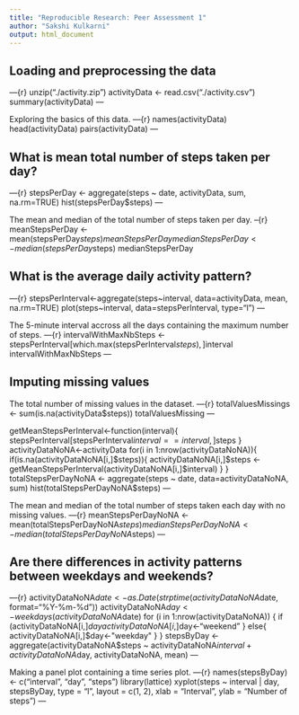 ```yaml
---
title: "Reproducible Research: Peer Assessment 1"
author: "Sakshi Kulkarni"
output: html_document
---
```


## Loading and preprocessing the data
---{r}
unzip("./activity.zip")
activityData <- read.csv("./activity.csv")
summary(activityData)
---

Exploring the basics of this data.
---{r}
names(activityData)
head(activityData)
pairs(activityData)
---

## What is mean total number of steps taken per day?
---{r}
stepsPerDay <- aggregate(steps ~ date, activityData, sum, na.rm=TRUE)
hist(stepsPerDay$steps)
---

The mean and median of the total number of steps taken per day.
--{r}
meanStepsPerDay <- mean(stepsPerDay$steps)
meanStepsPerDay
medianStepsPerDay <- median(stepsPerDay$steps)
medianStepsPerDay

## What is the average daily activity pattern?
---{r}
stepsPerInterval<-aggregate(steps~interval, data=activityData, mean, na.rm=TRUE)
plot(steps~interval, data=stepsPerInterval, type="l")
---

The 5-minute interval accross all the days containing the maximum number of steps.
---{r}
intervalWithMaxNbSteps <- stepsPerInterval[which.max(stepsPerInterval$steps),]$interval
intervalWithMaxNbSteps
---

## Imputing missing values
The total number of missing values in the dataset.
---{r}
totalValuesMissings <- sum(is.na(activityData$steps))
totalValuesMissing
---

getMeanStepsPerInterval<-function(interval){
    stepsPerInterval[stepsPerInterval$interval==interval,]$steps
}
activityDataNoNA<-activityData
for(i in 1:nrow(activityDataNoNA)){
    if(is.na(activityDataNoNA[i,]$steps)){
        activityDataNoNA[i,]$steps <- getMeanStepsPerInterval(activityDataNoNA[i,]$interval)
    }
}
totalStepsPerDayNoNA <- aggregate(steps ~ date, data=activityDataNoNA, sum)
hist(totalStepsPerDayNoNA$steps)
---

The mean and median of the total number of steps taken each day with no missing values.
---{r}
meanStepsPerDayNoNA <- mean(totalStepsPerDayNoNA$steps)
medianStepsPerDayNoNA <- median(totalStepsPerDayNoNA$steps)
---

## Are there differences in activity patterns between weekdays and weekends?
---{r}
activityDataNoNA$date <- as.Date(strptime(activityDataNoNA$date, format="%Y-%m-%d"))
activityDataNoNA$day <- weekdays(activityDataNoNA$date)
for (i in 1:nrow(activityDataNoNA)) {
    if (activityDataNoNA[i,]$day %in% c("Saturday","Sunday")) {
        activityDataNoNA[i,]$day<-"weekend"
    }
    else{
        activityDataNoNA[i,]$day<-"weekday"
    }
}
stepsByDay <- aggregate(activityDataNoNA$steps ~ activityDataNoNA$interval + activityDataNoNA$day, activityDataNoNA, mean)
---

Making a panel plot containing a time series plot.
---{r}
names(stepsByDay) <- c("interval", "day", "steps")
library(lattice)
xyplot(steps ~ interval | day, stepsByDay, type = "l", layout = c(1, 2), 
    xlab = "Interval", ylab = "Number of steps")
---
